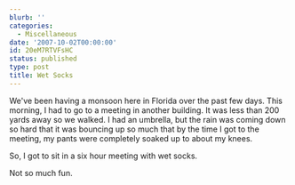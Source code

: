 ```yaml
---
blurb: ''
categories:
  - Miscellaneous
date: '2007-10-02T00:00:00'
id: 20eM7RTVFsHC
status: published
type: post
title: Wet Socks
---
```


We've been having a monsoon here in Florida over the past few days. This morning, I had to go to a meeting in another building. It was less than 200 yards away so we walked. I had an umbrella, but the rain was coming down so hard that it was bouncing up so much that by the time I got to the meeting, my pants were
completely soaked up to about my knees. 

So, I got to sit in a six hour meeting with wet socks. 

Not so much fun.

